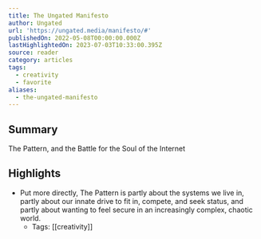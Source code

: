 ```yaml
---
title: The Ungated Manifesto
author: Ungated
url: 'https://ungated.media/manifesto/#'
publishedOn: 2022-05-08T00:00:00.000Z
lastHighlightedOn: 2023-07-03T10:33:00.395Z
source: reader
category: articles
tags:
  - creativity
  - favorite
aliases:
  - the-ungated-manifesto
---
```

## Summary

The Pattern, and the Battle for the Soul of the Internet

## Highlights
- Put more directly, The Pattern is partly about the systems we live in, partly about our innate drive to fit in, compete, and seek status, and partly about wanting to feel secure in an increasingly complex, chaotic world.
    - Tags: [[creativity]]
